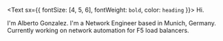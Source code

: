 <Text sx={{ fontSize: [4, 5, 6], fontWeight: `bold`, color: `heading` }}>
  Hi.
</Text>

I'm Alberto Gonzalez. I'm a Network Engineer based in Munich, Germany. Currently working on network automation for F5 load balancers.